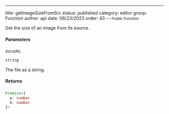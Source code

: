 ---
title: getImageSizeFromSrc
status: published
category: editor
group: Function
author: api
date: 06/23/2023
order: 43
---<Small>Public Function</Small>

Get the size of an image from its source.


##### Parameters


<ParametersTable>

<ParametersTableRow>
<ParametersTableName>

`dataURL`

</ParametersTableName>
<ParametersTableDescription>

```ts
string
```

The file as a string.




</ParametersTableDescription>
</ParametersTableRow>
</ParametersTable>

##### Returns


```ts
Promise<{
  w: number
  h: number
}>
```

